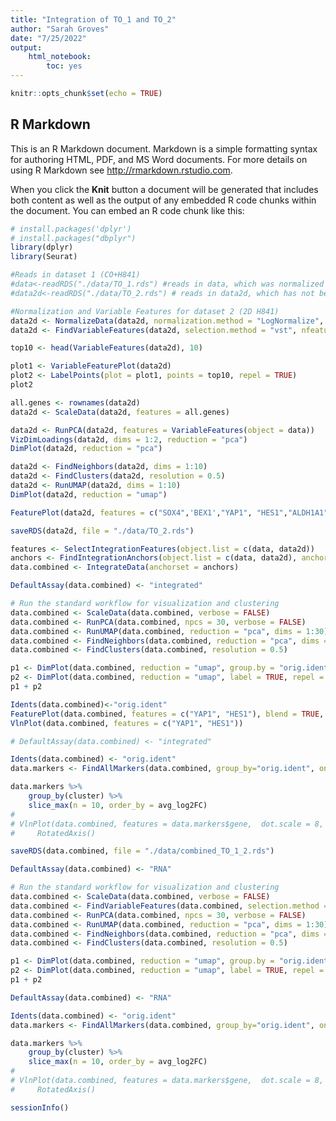 ```yaml
---
title: "Integration of TO_1 and TO_2"
author: "Sarah Groves"
date: "7/25/2022"
output: 
    html_notebook:
        toc: yes
---
```


```r
knitr::opts_chunk$set(echo = TRUE)
```

## R Markdown

This is an R Markdown document. Markdown is a simple formatting syntax for authoring HTML, PDF, and MS Word documents. For more details on using R Markdown see <http://rmarkdown.rstudio.com>.

When you click the **Knit** button a document will be generated that includes both content as well as the output of any embedded R code chunks within the document. You can embed an R code chunk like this:

```r
# install.packages('dplyr')
# install.packages("dbplyr")
library(dplyr)
library(Seurat)

#Reads in dataset 1 (CO+H841)
#data<-readRDS("./data/TO_1.rds") #reads in data, which was normalized in 1
#data2d<-readRDS("./data/TO_2.rds") # reads in data2d, which has not been preprocessed

#Normalization and Variable Features for dataset 2 (2D H841)
data2d <- NormalizeData(data2d, normalization.method = "LogNormalize", scale.factor = 10000)
data2d <- FindVariableFeatures(data2d, selection.method = "vst", nfeatures = 2000)


```

```r
top10 <- head(VariableFeatures(data2d), 10)

plot1 <- VariableFeaturePlot(data2d)
plot2 <- LabelPoints(plot = plot1, points = top10, repel = TRUE)
plot2

all.genes <- rownames(data2d)
data2d <- ScaleData(data2d, features = all.genes)

data2d <- RunPCA(data2d, features = VariableFeatures(object = data))
VizDimLoadings(data2d, dims = 1:2, reduction = "pca")
DimPlot(data2d, reduction = "pca")

data2d <- FindNeighbors(data2d, dims = 1:10)
data2d <- FindClusters(data2d, resolution = 0.5)
data2d <- RunUMAP(data2d, dims = 1:10)
DimPlot(data2d, reduction = "umap")
```
```r

FeaturePlot(data2d, features = c("SOX4",'BEX1',"YAP1", "HES1","ALDH1A1"))

saveRDS(data2d, file = "./data/TO_2.rds")

```


```r
features <- SelectIntegrationFeatures(object.list = c(data, data2d))
anchors <- FindIntegrationAnchors(object.list = c(data, data2d), anchor.features = features)
data.combined <- IntegrateData(anchorset = anchors)

```

```r
DefaultAssay(data.combined) <- "integrated"

# Run the standard workflow for visualization and clustering
data.combined <- ScaleData(data.combined, verbose = FALSE)
data.combined <- RunPCA(data.combined, npcs = 30, verbose = FALSE)
data.combined <- RunUMAP(data.combined, reduction = "pca", dims = 1:30)
data.combined <- FindNeighbors(data.combined, reduction = "pca", dims = 1:30)
data.combined <- FindClusters(data.combined, resolution = 0.5)

p1 <- DimPlot(data.combined, reduction = "umap", group.by = "orig.ident")
p2 <- DimPlot(data.combined, reduction = "umap", label = TRUE, repel = TRUE)
p1 + p2
```
```r
Idents(data.combined)<-"orig.ident"
FeaturePlot(data.combined, features = c("YAP1", "HES1"), blend = TRUE, reduction="umap")
VlnPlot(data.combined, features = c("YAP1", "HES1"))

```


```r
# DefaultAssay(data.combined) <- "integrated"

Idents(data.combined) <- "orig.ident"
data.markers <- FindAllMarkers(data.combined, group_by="orig.ident", only.pos = TRUE)

data.markers %>%
    group_by(cluster) %>%
    slice_max(n = 10, order_by = avg_log2FC)
# 
# VlnPlot(data.combined, features = data.markers$gene,  dot.scale = 8, split.by = "orig.ident") +
#     RotatedAxis()
```
```r
saveRDS(data.combined, file = "./data/combined_TO_1_2.rds")

```

```r
DefaultAssay(data.combined) <- "RNA"

# Run the standard workflow for visualization and clustering
data.combined <- ScaleData(data.combined, verbose = FALSE)
data.combined <- FindVariableFeatures(data.combined, selection.method = "vst", nfeatures = 2000)
data.combined <- RunPCA(data.combined, npcs = 30, verbose = FALSE)
data.combined <- RunUMAP(data.combined, reduction = "pca", dims = 1:30)
data.combined <- FindNeighbors(data.combined, reduction = "pca", dims = 1:30)
data.combined <- FindClusters(data.combined, resolution = 0.5)

p1 <- DimPlot(data.combined, reduction = "umap", group.by = "orig.ident")
p2 <- DimPlot(data.combined, reduction = "umap", label = TRUE, repel = TRUE)
p1 + p2
```

```r
DefaultAssay(data.combined) <- "RNA"

Idents(data.combined) <- "orig.ident"
data.markers <- FindAllMarkers(data.combined, group_by="orig.ident", only.pos = TRUE)

data.markers %>%
    group_by(cluster) %>%
    slice_max(n = 10, order_by = avg_log2FC)
# 
# VlnPlot(data.combined, features = data.markers$gene,  dot.scale = 8, split.by = "orig.ident") +
#     RotatedAxis()
```

```r
sessionInfo()
```

